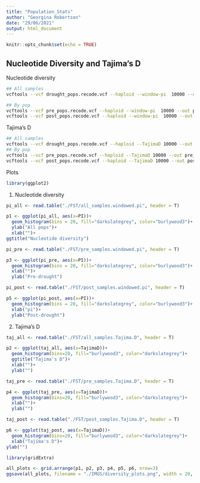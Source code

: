 ```yaml
---
title: "Population_Stats"
author: "Georgina Robertson"
date: "29/06/2021"
output: html_document
---
```


```r
knitr::opts_chunk$set(echo = TRUE)
```

## Nucleotide Diversity and Tajima's D

Nucleotide diversity
```bash
## All samples
vcftools --vcf drought_pops.recode.vcf --haploid --window-pi  10000 --out all_samples

## By pop
vcftools --vcf pre_pops.recode.vcf --haploid --window-pi  10000 --out pre_samples
vcftools --vcf post_pops.recode.vcf --haploid --window-pi  10000 --out post_samples
```


Tajima's D
```bash
## All samples
vcftools --vcf drought_pops.recode.vcf --haploid --TajimaD 10000 --out all_samples
## By pop
vcftools --vcf pre_pops.recode.vcf --haploid --TajimaD 10000 --out pre_samples
vcftools --vcf post_pops.recode.vcf --haploid --TajimaD 10000 --out post_samples
```

Plots
```r
library(ggplot2)
```

1) Nucleotide diversity
```r
pi_all <- read.table("./FST/all_samples.windowed.pi", header = T)

p1 <- ggplot(pi_all, aes(x=PI))+
  geom_histogram(bins = 20, fill="darkslategrey", color="burlywood3")+
  ylab("All pops")+
  xlab("")+
ggtitle("Nucleotide diversity")
```

```r
pi_pre <- read.table("./FST/pre_samples.windowed.pi", header = T)

p3 <- ggplot(pi_pre, aes(x=PI))+
  geom_histogram(bins = 20, fill="darkslategrey", color="burlywood3")+
  xlab("")+
  ylab("Pre-drought")
```

```r
pi_post <- read.table("./FST/post_samples.windowed.pi", header = T)

p5 <- ggplot(pi_post, aes(x=PI))+
  geom_histogram(bins = 20, fill="darkslategrey", color="burlywood3")+
  xlab("pi")+
  ylab("Post-drought")
```

2) Tajima's D
```r
taj_all <- read.table("./FST/all_samples.Tajima.D", header = T)

p2 <- ggplot(taj_all, aes(x=TajimaD))+
  geom_histogram(bins=20, fill="burlywood3", color="darkslategrey")+
  ggtitle("Tajima's D")+
  xlab("")+
  ylab("")
```

```r
taj_pre <- read.table("./FST/pre_samples.Tajima.D", header = T)

p4 <- ggplot(taj_pre, aes(x=TajimaD))+
  geom_histogram(bins=20, fill="burlywood3", color="darkslategrey")+
  xlab("")+
  ylab("")
```

```r
taj_post <- read.table("./FST/post_samples.Tajima.D", header = T)

p6 <- ggplot(taj_post, aes(x=TajimaD))+
  geom_histogram(bins=20, fill="burlywood3", color="darkslategrey")+
  xlab("Tajima's D")+
ylab("")
```

```r
library(gridExtra)
```

```r
all_plots <- grid.arrange(p1, p2, p3, p4, p5, p6, nrow=3)
ggsave(all_plots, filename = "./IMGS/diversity_plots.png", width = 20, height = 15, units = "cm")
```


